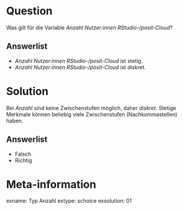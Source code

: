 Question
========

Was gilt für die Variable *Anzahl Nutzer:innen RStudio-/posit-Cloud*?

Answerlist
----------
* *Anzahl Nutzer:innen RStudio-/posit-Cloud* ist stetig.
* *Anzahl Nutzer:innen RStudio-/posit-Cloud* ist diskret.


Solution
========

Bei *Anzahl* sind keine Zwischenstufen möglich, daher *diskret*.
Stetige Merkmale können beliebig viele Zwischenstufen (Nachkommastellen) haben.

Answerlist
----------
* Falsch
* Richtig



Meta-information
================
exname: Typ Anzahl
extype: schoice
exsolution: 01